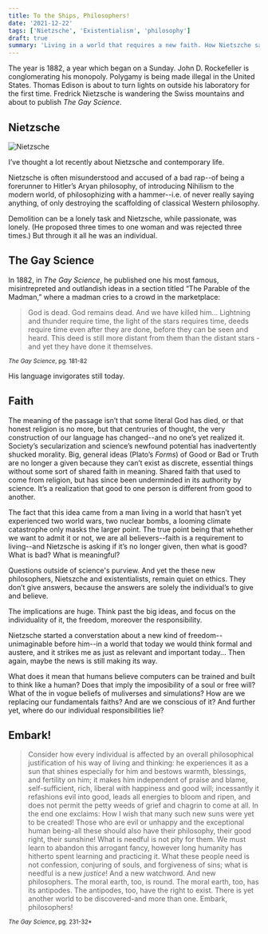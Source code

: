 ```yaml
---
title: To the Ships, Philosophers!
date: '2021-12-22'
tags: ['Nietzsche', 'Existentialism', 'philosophy']
draft: true
summary: 'Living in a world that requires a new faith. How Nietszche saw it and what he thought about it.'
---
```


The year is 1882, a year which began on a Sunday. John D. Rockefeller is conglomerating his monopoly. Polygamy is being made illegal in the United States. Thomas Edison is about to turn lights on outside his laboratory for the first time. Fredrick Nietzsche is wandering the Swiss mountains and about to publish _The Gay Science_.

## Nietzsche

<div className="flex flex-wrap flex-center -mx-2 overflow-hidden max-w-md xl:-mx-2 post-img">
  <div className="my-1 px-2 w-full overflow-hidden xl:my-1 xl:px-2 xl:w-1/2">
    <Image
      alt="Nietzsche"
      src="/static/images/to-the-ships-philosophers/Nietzsche.webp"
      width={429}
      height={582}
    />
  </div>
</div>

I’ve thought a lot recently about Nietzsche and contemporary life.

Nietzsche is often misunderstood and accused of a bad rap--of being a forerunner to Hitler’s Aryan philosophy, of introducing Nihilism to the modern world, of philosophizing with a hammer--i.e. of never really saying anything, of only destroying the scaffolding of classical Western philosophy.

Demolition can be a lonely task and Nietzsche, while passionate, was lonely. (He proposed three times to one woman and was rejected three times.) But through it all he was an individual.

## The Gay Science

In 1882, in _The Gay Science_, he published one his most famous, misintrepreted and outlandish ideas in a section titled “The Parable of the Madman,” where a madman cries to a crowd in the marketplace:

> God is dead. God remains dead. And we have killed him… Lightning and thunder require time, the light of the stars requires time, deeds require time even after they are done, before they can be seen and heard. This deed is still more distant from them than the distant stars - and yet they have done it themselves.

<sub>*The Gay Science*, pg. 181-82</sub>

His language invigorates still today.

## Faith

The meaning of the passage isn’t that some literal God has died, or that honest religion is no more, but that centruries of thought, the very construction of our language has changed--and no one’s yet realized it. Society’s secularization and science’s newfound potential has inadvertently shucked morality. Big, general ideas (Plato’s _Forms_) of Good or Bad or Truth are no longer a given because they can’t exist as discrete, essential things without some sort of shared faith in meaning. Shared faith that used to come from religion, but has since been underminded in its authority by science. It’s a realization that good to one person is different from good to another.

The fact that this idea came from a man living in a world that hasn’t yet experienced two world wars, two nuclear bombs, a looming climate catastrophe only masks the larger point. The true point being that whether we want to admit it or not, we are all believers--faith is a requirement to living--and Nietzsche is asking if it’s no longer given, then what is good? What is bad? What is meaningful?

Questions outside of science's purview. And yet the these new philosophers, Nietszche and existentialists, remain quiet on ethics. They don’t give answers, because the answers are solely the individual’s to give and believe.

The implications are huge. Think past the big ideas, and focus on the individuality of it, the freedom, moreover the responsibility.

Nietzsche started a converstation about a new kind of freedom--unimaginable before him--in a world that today we would think formal and austere, and it strikes me as just as relevant and important today… Then again, maybe the news is still making its way.

What does it mean that humans believe computers can be trained and built to think like a human? Does that imply the imposibility of a soul or free will? What of the in vogue beliefs of muliverses and simulations? How are we replacing our fundamentals faiths? And are we conscious of it? And further yet, where do our individual responsibilities lie?

## Embark!

> Consider how every individual is affected by an overall philosophical justification of his way of living and thinking: he experiences it as a sun that shines especially for him and bestows warmth, blessings, and fertility on him; it makes him independent of praise and blame, self-sufficient, rich, liberal with happiness and good will; incessantly it refashions evil into good, leads all energies to bloom and ripen, and does not permit the petty weeds of grief and chagrin to come at all. In the end one exclaims: How I wish that many such new suns were yet to be created! Those who are evil or unhappy and the exceptional human being-all these should also have their philosophy, their good right, their sunshine! What is needful is not pity for them. We must learn to abandon this arrogant fancy, however long humanity has hitherto spent learning and practicing it. What these people need is not confession, conjuring of souls, and forgiveness of sins; what is needful is a new _justice_! And a new watchword. And new philosophers. The moral earth, too, is round. The moral earth, too, has its antipodes. The antipodes, too, have the right to exist. There is yet another world to be discovered-and more than one. Embark, philosophers!

<sub>*The Gay Science*, pg. 231-32*</sub>
